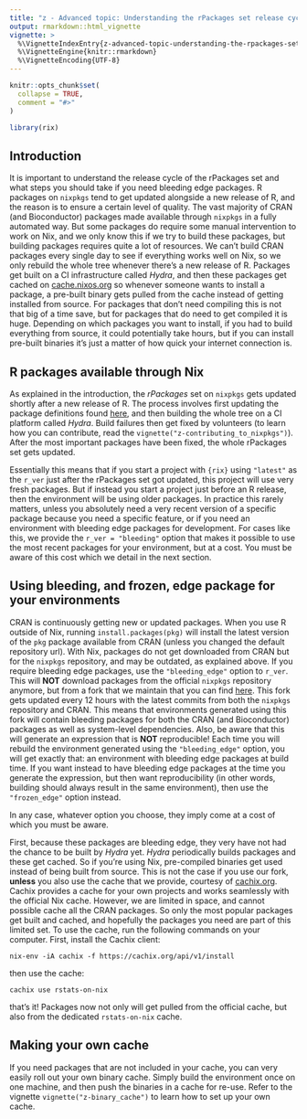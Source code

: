 ```yaml
---
title: "z - Advanced topic: Understanding the rPackages set release cycle and using bleeding edge packages"
output: rmarkdown::html_vignette
vignette: >
  %\VignetteIndexEntry{z-advanced-topic-understanding-the-rpackages-set-release-cycle-and-using-bleeding-edge-packages}
  %\VignetteEngine{knitr::rmarkdown}
  %\VignetteEncoding{UTF-8}
---
```


```r
knitr::opts_chunk$set(
  collapse = TRUE,
  comment = "#>"
)
```

```r
library(rix)
```

## Introduction

It is important to understand the release cycle of the rPackages set and what
steps you should take if you need bleeding edge packages. R packages on
`nixpkgs` tend to get updated alongside a new release of R, and the reason is to
ensure a certain level of quality. The vast majority of CRAN (and Bioconductor)
packages made available through `nixpkgs` in a fully automated way. But some
packages do require some manual intervention to work on Nix, and we only know
this if we try to build these packages, but building packages requires quite a
lot of resources. We can’t build CRAN packages every single day to see if
everything works well on Nix, so we only rebuild the whole tree whenever there’s
a new release of R. Packages get built on a CI infrastructure called *Hydra*,
and then these packages get cached on [cache.nixos.org](cache.nixos.org) so
whenever someone wants to install a package, a pre-built binary gets pulled from
the cache instead of getting installed from source. For packages that don’t need
compiling this is not that big of a time save, but for packages that do need to
get compiled it is huge. Depending on which packages you want to install, if you
had to build everything from source, it could potentially take hours, but if you
can install pre-built binaries it’s just a matter of how quick your internet
connection is.

## R packages available through Nix

As explained in the introduction, the *rPackages* set on `nixpkgs` gets updated
shortly after a new release of R. The process involves first updating the
package definitions found
[here](https://github.com/NixOS/nixpkgs/blob/nixos-unstable/pkgs/development/r-modules/),
and then building the whole tree on a CI platform called *Hydra*. Build failures
then get fixed by volunteers (to learn how you can contribute, read the
`vignette("z-contributing_to_nixpkgs")`). After the most important packages have
been fixed, the whole rPackages set gets updated.

Essentially this means that if you start a project with `{rix}` using `"latest"`
as the `r_ver` just after the rPackages set got updated, this project will use
very fresh packages. But if instead you start a project just before an R
release, then the environment will be using older packages. In practice this
rarely matters, unless you absolutely need a very recent version of a specific
package because you need a specific feature, or if you need an environment with
bleeding edge packages for development. For cases like this, we provide the
`r_ver = "bleeding"` option that makes it possible to use the most recent
packages for your environment, but at a cost. You must be aware of this cost
which we detail in the next section.

## Using bleeding, and frozen, edge package for your environments

CRAN is continuously getting new or updated packages. When you use R outside of
Nix, running `install.packages(pkg)` will install the latest version of the
`pkg` package available from CRAN (unless you changed the default repository
url). With Nix, packages do not get downloaded from CRAN but for the `nixpkgs`
repository, and may be outdated, as explained above. If you require bleeding
edge packages, use the `"bleeding_edge"` option to `r_ver`. This will **NOT**
download packages from the official `nixpkgs` repository anymore, but from a
fork that we maintain that you can find
[here](https://github.com/rstats-on-nix/nixpkgs/tree/r-daily). This fork gets
updated every 12 hours with the latest commits from both the `nixpkgs`
repository and CRAN. This means that environments generated using this fork will
contain bleeding packages for both the CRAN (and Bioconductor) packages as well
as system-level dependencies. Also, be aware that this will generate an
expression that is **NOT** reproducible! Each time you will rebuild the
environment generated using the `"bleeding_edge"` option, you will get exactly
that: an environment with bleeding edge packages at build time. If you want
instead to have bleeding edge packages at the time you generate the expression,
but then want reproducibility (in other words, building should always result in
the same environment), then use the `"frozen_edge"` option instead.

In any case, whatever option you choose, they imply come at a cost of which you
must be aware.

First, because these packages are bleeding edge, they very have not had the
chance to be built by *Hydra* yet. *Hydra* periodically builds packages and
these get cached. So if you’re using Nix, pre-compiled binaries get used instead
of being built from source. This is not the case if you use our fork, **unless**
you also use the cache that we provide, courtesy of [cachix.org](cachix.org).
Cachix provides a cache for your own projects and works seamlessly with the
official Nix cache. However, we are limited in space, and cannot possible cache
all the CRAN packages. So only the most popular packages get built and cached,
and hopefully the packages you need are part of this limited set. To use the
cache, run the following commands on your computer. First, install the Cachix
client:

```
nix-env -iA cachix -f https://cachix.org/api/v1/install
```

then use the cache:

```
cachix use rstats-on-nix
```

that’s it! Packages now not only will get pulled from the official cache, but
also from the dedicated `rstats-on-nix` cache.

## Making your own cache

If you need packages that are not included in your cache, you can very easily
roll out your own binary cache. Simply build the environment once on one
machine, and then push the binaries in a cache for re-use. Refer to the vignette
`vignette("z-binary_cache")` to learn how to set up your own cache.
